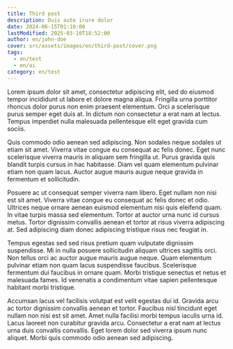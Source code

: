 ```yaml
---
title: Third post
description: Duis aute irure dolor
date: 2024-06-15T01:10:00
lastModified: 2025-03-10T18:52:00
author: en/john-doe
cover: src/assets/images/en/third-post/cover.png
tags:
  - en/test
  - en/ai
category: en/test
---
```

Lorem ipsum dolor sit amet, consectetur adipiscing elit, sed do eiusmod tempor incididunt ut labore et dolore magna aliqua. Fringilla urna porttitor rhoncus dolor purus non enim praesent elementum. Orci a scelerisque purus semper eget duis at. In dictum non consectetur a erat nam at lectus. Tempus imperdiet nulla malesuada pellentesque elit eget gravida cum sociis.

Quis commodo odio aenean sed adipiscing. Non sodales neque sodales ut etiam sit amet. Viverra vitae congue eu consequat ac felis donec. Eget nunc scelerisque viverra mauris in aliquam sem fringilla ut. Purus gravida quis blandit turpis cursus in hac habitasse. Diam vel quam elementum pulvinar etiam non quam lacus. Auctor augue mauris augue neque gravida in fermentum et sollicitudin.

Posuere ac ut consequat semper viverra nam libero. Eget nullam non nisi est sit amet. Viverra vitae congue eu consequat ac felis donec et odio. Ultrices neque ornare aenean euismod elementum nisi quis eleifend quam. In vitae turpis massa sed elementum. Tortor at auctor urna nunc id cursus metus. Tortor dignissim convallis aenean et tortor at risus viverra adipiscing at. Sed adipiscing diam donec adipiscing tristique risus nec feugiat in.

Tempus egestas sed sed risus pretium quam vulputate dignissim suspendisse. Mi in nulla posuere sollicitudin aliquam ultrices sagittis orci. Non tellus orci ac auctor augue mauris augue neque. Quam elementum pulvinar etiam non quam lacus suspendisse faucibus. Scelerisque fermentum dui faucibus in ornare quam. Morbi tristique senectus et netus et malesuada fames. Id venenatis a condimentum vitae sapien pellentesque habitant morbi tristique.

Accumsan lacus vel facilisis volutpat est velit egestas dui id. Gravida arcu ac tortor dignissim convallis aenean et tortor. Faucibus nisl tincidunt eget nullam non nisi est sit amet. Amet nulla facilisi morbi tempus iaculis urna id. Lacus laoreet non curabitur gravida arcu. Consectetur a erat nam at lectus urna duis convallis convallis. Eget lorem dolor sed viverra ipsum nunc aliquet. Morbi quis commodo odio aenean sed adipiscing.

```
